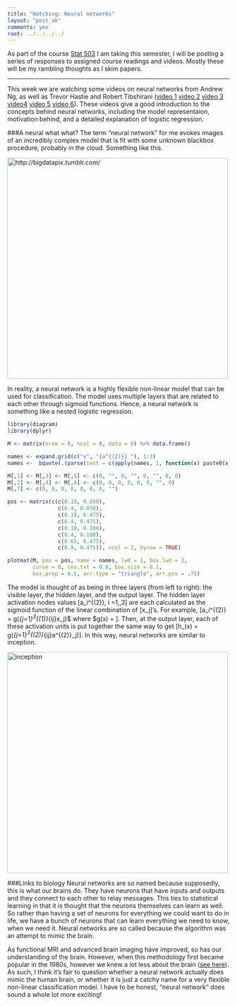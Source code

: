 ```yaml
---
title: "Watching: Neural networks"
layout: "post_ak"
comments: yes
root: ../../../../
---
```


As part of the course [Stat 503](http://streaming.stat.iastate.edu/~dicook/EDA.and.datamining/) I am taking this semester, I will be posting a series of responses to assigned course readings and videos. Mostly these will be my rambling thoughts as I skim papers.

****

This week we are watching some videos on neural networks from Andrew Ng, as well as Trevor Hastie and Robert Tibshirani ([video 1](https://class.coursera.org/ml-005/lecture/43) [video 2](https://class.coursera.org/ml-005/lecture/44) [video 3](https://class.coursera.org/ml-005/lecture/45) [video4](https://class.coursera.org/ml-005/lecture/46) [video 5](https://www.youtube.com/watch?v=31Q5FGRnxt4) [video 6](https://www.youtube.com/watch?v=MpX8rVv_u4E)). These videos give a good introduction to the concepts behind neural networks, including the model representaion, motivation behind, and a detailed explanation of logistic regression.

###A neural what what?
The term "neural network" for me evokes images of an incredibly complex model that is fit with some unknown blackbox procedure, probably in the cloud. Something like this.

<img src="{{ page.root }}images/blog/2015-02-03-Neural-networks/big_data.jpg" alt="http://bigdatapix.tumblr.com/" style="width: 500px;"/>

In reality, a neural network is a highly flexible non-linear model that can be used for classification. The model uses multiple layers that are related to each other through sigmoid functions. Hence, a neural network is something like a nested logistic regression.

```r
library(diagram)
library(dplyr)

M <- matrix(nrow = 8, ncol = 8, data = 0) %>% data.frame()

names <- expand.grid(c("x", "{a^{(2)}} "), 1:3)
names <-  bquote(.(parse(text = c(apply(names, 1, function(x) paste0(x[[1]], "[", x[[2]], "]")), "output", "h[Theta](x)"))))

M[,1] <- M[,3] <- M[,5] <- c(0, "", 0, "", 0, "", 0, 0)
M[,2] <- M[,4] <- M[,6] <- c(0, 0, 0, 0, 0, 0, "", 0)
M[,7] <- c(0, 0, 0, 0, 0, 0, 0, "")

pos <- matrix(c(c(0.10, 0.850),
                c(0.4, 0.850),
                c(0.10, 0.475),
                c(0.4, 0.475),
                c(0.10, 0.100),
                c(0.4, 0.100),
                c(0.65, 0.475),
                c(0.9, 0.475)), ncol = 2, byrow = TRUE)

plotmat(M, pos = pos, name = names, lwd = 1, box.lwd = 2, 
        curve = 0, cex.txt = 0.8, box.size = 0.1,
        box.prop = 0.5, arr.type = "triangle", arr.pos = .75)

```

The model is thought of as being in three layers (from left to right): the visible layer, the hidden layer, and the output layer. The hidden layer activation nodes values \[a_i^{(2)}, i =1,\dots,3\] are each calculated as the sigmoid function of the linear combination of \[x_j\]'s. For example, \[a_i^{(2)} = g\left(\sum_{j=1}^3\theta^{(1)}_{ij}x_j\right)$ where $g(x) = \frac{1}{1+e^{-x}}\]. Then, at the output layer, each of these activation units is put together the same way to get \[h_\theta(x) = g\left(\sum_{j=1}^3\theta^{(2)}_{ij}a^{(2)}_j\right)\]. In this way, neural networks are similar to inception.

<img src="{{ page.root }}images/blog/2015-02-03-Neural-networks/inception_meme.png" alt="inception" style="width: 500px;"/>

###Links to biology
Neural networks are so named because supposedly, this is what our brains do. They have neurons that have inputs and outputs and they connect to each other to relay messages. This ties to statistical learning in that it is thought that the neurons themselves can learn as well. So rather than having a set of neurons for everything we could want to do in life, we have a bunch of neurons that can learn everything we need to know, when we need it. Neural networks are so called because the algorithm was an attempt to mimic the brain.

As functional MRI and advanced brain imaging have improved, so has our understanding of the brain. However, when this methodology first became popular in the 1980s, however we knew a lot less about the brain ([see here](http://www.pbs.org/wgbh/pages/frontline/shows/teenbrain/work/how.html)). As such, I think it's fair to question whether a neural network actually does mimic the human brain, or whether it is just a catchy name for a very flexible non-linear classification model. I have to be honest, "neural network" does sound a whole lot more exciting!



